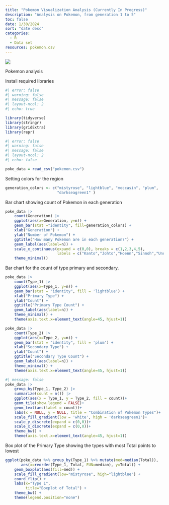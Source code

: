 ```yaml
---
title: "Pokemon Visualization Analysis (Currently In Progress)"
description: "Analysis on Pokemon, from generation 1 to 5"
toc: false
date: 1/30/2024
sort: "date desc"
categories: 
  - R
  - Data set
resources: pokemon.csv
---
```


![](logo.jpeg)

Pokemon analysis

Install required libraries

```r
#| error: false
#| warning: false
#| message: false
#| layout-ncol: 2
#| echo: true

library(tidyverse)  
library(stringr)
library(gridExtra)
library(repr)
```

```r
#| error: false
#| warning: false
#| message: false
#| layout-ncol: 2
#| echo: false

poke_data = read_csv("pokemon.csv")
```

Setting colors for the region
```r
generation_colors <- c("mistyrose", "lightblue", "moccasin", "plum",
                       "darkseagreen1" )
```

Bar chart showing count of Pokemon in each generation
```r
poke_data |>
    count(Generation) |>
    ggplot(aes(x=Generation, y=n)) +                                  
    geom_bar(stat ="identity", fill=generation_colors) +                                  
    xlab("Generation") +                                              
    ylab("Number of Pokemon") +                                
    ggtitle("How many Pokemon are in each generation?") + 
    geom_label(aes(label=n)) +
    scale_x_continuous(expand = c(0,0), breaks = c(1,2,3,4,5), 
                       labels = c("Kanto","Johto","Hoenn","Sinnoh","Unova")) +
    theme_minimal()
```   

Bar chart for the count of type primary and secondary. 
```r
poke_data |>
    count(Type_1) |>
    ggplot(aes(x=Type_1, y=n)) +
    geom_bar(stat = "identity", fill = 'lightblue') +
    xlab("Primary Type") + 
    ylab("Count") +
    ggtitle("Primary Type Count") +
    geom_label(aes(label=n)) +
    theme_minimal() +
    theme(axis.text.x=element_text(angle=45, hjust=1))

poke_data |>
    count(Type_2) |>
    ggplot(aes(x=Type_2, y=n)) +
    geom_bar(stat = "identity", fill = 'plum') +
    xlab("Secondary Type") + 
    ylab("Count") +
    ggtitle("Secondary Type Count") +
    geom_label(aes(label=n)) +
    theme_minimal() +
    theme(axis.text.x=element_text(angle=45, hjust=1))

```

```r
#| message: false
poke_data |>
    group_by(Type_1, Type_2) |>
    summarize(count = n()) |>
    ggplot(aes(x = Type_1, y = Type_2, fill = count))+
    geom_tile(show.legend = FALSE)+
    geom_text(aes(label = count))+
    labs(x = NULL, y = NULL, title = "Combination of Pokemon Types")+
    scale_fill_gradient(low = 'white', high = 'darkseagreen1')+
    scale_y_discrete(expand = c(0,0))+
    scale_x_discrete(expand = c(0,0))+
    theme_bw() +
    theme(axis.text.x=element_text(angle=45, hjust=1))
```

Box plot of the Primary Type showing the types with most Total points to lowest
```r

ggplot(poke_data %>% group_by(Type_1) %>% mutate(med=median(Total)),
       aes(x=reorder(Type_1, Total, FUN=median), y=Total)) +
    geom_boxplot(aes(fill=med)) +
    scale_fill_gradient(low="mistyrose", high="lightblue") +
    coord_flip() +
    labs(x="Type 1",
         title="Boxplot of Total") +
    theme_bw() +
    theme(legend.position="none")
```










